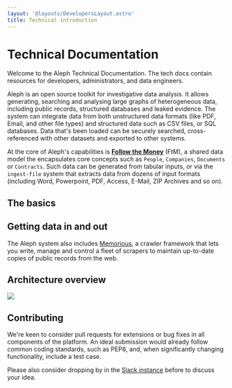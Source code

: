 ```yaml
---
layout: '@layouts/DevelopersLayout.astro'
title: Technical introduction
---
```


# Technical Documentation

<p class="lead">Welcome to the Aleph Technical Documentation. The tech docs contain resources for developers, administrators, and data engineers.</p>

Aleph is an open source toolkit for investigative data analysis. It allows generating, searching and analysing large graphs of heterogeneous data, including public records, structured databases and leaked evidence. The system can integrate data from both unstructured data formats \(like PDF, Email, and other file types\) and structured data such as CSV files, or SQL databases. Data that's been loaded can be securely searched, cross-referenced with other datasets and exported to other systems.

At the core of Aleph's capabilities is [**Follow the Money**](/developers/followthemoney) \(FtM\), a shared data model the encapsulates core concepts such as `People`, `Companies`, `Documents` or `Contracts`. Such data can be generated from tabular inputs, or via the `ingest-file` system that extracts data from dozens of input formats \(including Word, Powerpoint, PDF, Access, E-Mail, ZIP Archives and so on\).

## The basics

<LinkCard page="/developers/followthemoney" />

<LinkCard page="/developers/installation" />

<LinkCard page="/developers/technical-faq" />

## Getting data in and out

<LinkCard page="/developers/mappings" />

<LinkCard page="/developers/alephclient" />

The Aleph system also includes [Memorious](/developers/memorious), a crawler framework that lets you write, manage and control a fleet of scrapers to maintain up-to-date copies of public records from the web.

<LinkCard page="/developers/memorious" />

## Architecture overview

<Image
  src="https://docs.google.com/drawings/d/e/2PACX-1vRdJA0NtdiQFVsHUvmgR3ypYs2UohoVcgm5MUNm7KpH5yaaH5pdpWAruVEcpUjoZ1GCVshUGrI5SPAG/pub?w=960&h=720"
  caption="Overview of the architecture used within OCCRP that shows the role of different components, including the memorious crawling toolkit, aleph, and alephclient. Datavault is a simple PostgreSQL database used to collect output from scrapers that is eventually projected into Aleph."
/>

## Contributing

We're keen to consider pull requests for extensions or bug fixes in all components of the platform. An ideal submission would already follow common coding standards, such as PEP8, and, when significantly changing functionality, include a test case.

Please also consider dropping by in the [Slack instance](/get-in-touch) before to discuss your idea.
